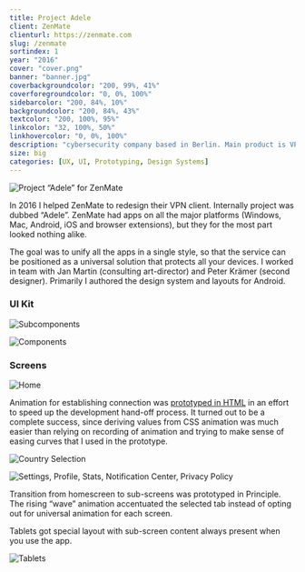 ```yaml
---
title: Project Adele
client: ZenMate
clienturl: https://zenmate.com
slug: /zenmate
sortindex: 1
year: "2016"
cover: "cover.png"
banner: "banner.jpg"
coverbackgroundcolor: "200, 99%, 41%"
coverforegroundcolor: "0, 0%, 100%"
sidebarcolor: "200, 84%, 10%"
backgroundcolor: "200, 84%, 43%"
textcolor: "200, 100%, 95%"
linkcolor: "32, 100%, 50%"
linkhovercolor: "0, 0%, 100%"
description: "cybersecurity company based in Berlin. Main product is VPN service and clients for desktop and mobile platforms."
size: big
categories: [UX, UI, Prototyping, Design Systems]
---
```



![Project “Adele” for ZenMate](./icon.png)

In 2016 I helped ZenMate to redesign their VPN client. Internally project was dubbed “Adele”. ZenMate had apps on all the major platforms (Windows, Mac, Android, iOS and browser extensions), but they for the most part looked nothing alike.

The goal was to unify all the apps in a single style, so that the service can be positioned as a universal solution that protects all your devices. I worked in team with Jan Martin (consulting art-director) and Peter Krämer (second designer). Primarily I authored the design system and layouts for Android.

### UI Kit

![Subcomponents](./subcomponents.jpg)

![Components](./components.jpg)

### Screens

![Home](./home.jpg)

Animation for establishing connection was <a href="./zenmateswitch/" target="_blank">prototyped in HTML</a> in an effort to speed up the development hand-off process. It turned out to be a complete success, since deriving values from CSS animation was much easier than relying on recording of animation and trying to make sense of easing curves that I used in the prototype.

<Connection />

![Country Selection](./country.jpg)

![Settings, Profile, Stats, Notification Center, Privacy Policy](./subscreens.jpg)

Transition from homescreen to sub-screens was prototyped in Principle. The rising “wave” animation accentuated the selected tab instead of opting out for universal animation for each screen.

<Screenreveal />

Tablets got special layout with sub-screen content always present when you use the app.

![Tablets](./tablets.jpg)
